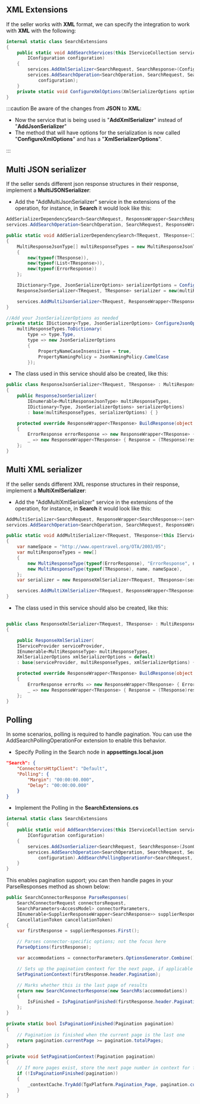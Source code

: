 ##

## XML Extensions ##

If the seller works with **XML** format, we can specify the integration to work with **XML** with the following:

```csharp
internal static class SearchExtensions
{
    public static void AddSearchServices(this IServiceCollection services,
        IConfiguration configuration)
    {
        services.AddXmlSerializer<SearchRequest, SearchResponse>(ConfigureXmlOptions);
        services.AddSearchOperation<SearchOperation, SearchRequest, SearchResponse, AccessModel>(TgxPlatform.Name,
            configuration);
    }
    private static void ConfigureXmlOptions(XmlSerializerOptions options) { }
}
```

:::caution
Be aware of the changes from **JSON** to **XML**:

- Now the service that is being used is "**AddXmlSerializer**" instead of "**AddJsonSerializer**"
- The method that will have options for the serialization is now called "**ConfigureXmlOptions**" and has a "**XmlSerializerOptions**".

:::

## Multi JSON serializer

If the seller sends different json response structures in their response, implement a **MultiJSONSerializer**:

- Add the "AddMultiJsonSerializer" service in the extensions of the operation, for instance, in **Search** it would look like this:

```csharp
AddSerializerDependencySearch<SearchRequest, ResponseWrapper<SearchResponse>>(services); 
services.AddSearchOperation<SearchOperation, SearchRequest, ResponseWrapper<SearchResponse>>, AccessModel>(TgxPlatform.Name, configuration);

public static void AddSerializerDependencySearch<TRequest, TResponse>(IServiceCollection services)
{
    MultiResponseJsonType[] multiResponseTypes = new MultiResponseJsonType[]
    {
        new(typeof(TResponse)),
        new(typeof(List<TResponse>)),
        new(typeof(ErrorResponse))
    };

    IDictionary<Type, JsonSerializerOptions> serializerOptions = ConfigureJsonOptions(multiResponseTypes);
    ResponseJsonSerializer<TRequest, TResponse> serializer = new(multiResponseTypes, serializerOptions);

    services.AddMultiJsonSerializer<TRequest, ResponseWrapper<TResponse>, MultiResponseJsonSerializer<TRequest, ResponseWrapper<TResponse>>>(serializer, serializerOptions);
}

//Add your JsonSerializerOptions as needed
private static IDictionary<Type, JsonSerializerOptions> ConfigureJsonOptions(IEnumerable<MultiResponseJsonType> multiResponseTypes) =>
    multiResponseTypes.ToDictionary(
        type => type.Type,
        type => new JsonSerializerOptions
        {
            PropertyNameCaseInsensitive = true,
            PropertyNamingPolicy = JsonNamingPolicy.CamelCase
        });
```

- The class used in this service should also be created, like this:

```csharp
public class ResponseJsonSerializer<TRequest, TResponse> : MultiResponseJsonSerializer<TRequest, ResponseWrapper<TResponse>>
{
    public ResponseJsonSerializer(
        IEnumerable<MultiResponseJsonType> multiResponseTypes,
        IDictionary<Type, JsonSerializerOptions> serializerOptions) 
        : base(multiResponseTypes, serializerOptions) { }

    protected override ResponseWrapper<TResponse> BuildResponse(object response) => response switch
    {
        ErrorResponse errorResponse => new ResponseWrapper<TResponse> { ErrorResponse = errorResponse },
        _ => new ResponseWrapper<TResponse> { Response = (TResponse)response }
    };
}
```

## Multi XML serializer

If the seller sends different XML response structures in their response, implement a **MultiXmlSerializer**:

- Add the "AddMultiXmlSerializer" service in the extensions of the operation, for instance, in **Search** it would look like this:

```csharp
AddMultiSerializer<SearchRequest, ResponseWrapper<SearchResponse>>(services); 
services.AddSearchOperation<SearchOperation, SearchRequest, ResponseWrapper<SearchResponse>, AccessModel>(TgxPlatform.Name, configuration);

public static void AddMultiSerializer<TRequest, TResponse>(this IServiceCollection services, string name)
{
    var nameSpace = "http://www.opentravel.org/OTA/2003/05";
    var multiResponseTypes = new[]
    {
        new MultiResponseType(typeof(ErrorResponse), "ErrorResponse", nameSpace),
        new MultiResponseType(typeof(TResponse), name, nameSpace),
    };
    var serializer = new ResponseXmlSerializer<TRequest, TResponse>(services.BuildServiceProvider(), multiResponseTypes);

    services.AddMultiXmlSerializer<TRequest, ResponseWrapper<TResponse>, ResponseXmlSerializer<TRequest, TResponse>>(serializer);
}
```

- The class used in this service should also be created, like this:

```csharp

public class ResponseXmlSerializer<TRequest, TResponse> : MultiResponseXmlSerializer<TRequest, ResponseWrapper<TResponse>>
{

    public ResponseXmlSerializer(
    IServiceProvider serviceProvider,
    IEnumerable<MultiResponseType> multiResponseTypes,
    XmlSerializerOptions xmlSerializerOptions = default) 
    : base(serviceProvider, multiResponseTypes, xmlSerializerOptions) { }

    protected override ResponseWrapper<TResponse> BuildResponse(object response) => response switch
    {
        ErrorResponse errorRs => new ResponseWrapper<TResponse> { ErrorResponse = errorRs },
        _ => new ResponseWrapper<TResponse> { Response = (TResponse)response }
    };
}

```

## Polling

In some scenarios, polling is required to handle pagination. You can use the AddSearchPollingOperationFor extension to enable this behavior.

- Specify Polling in the Search node in **appsettings.local.json**

```json
"Search": {
    "ConnectorsHttpClient": "Default",
    "Polling": {
        "Margin": "00:00:00.000",
        "Delay": "00:00:00.000"
    }
}
```

- Implement the Polling in the **SearchExtensions.cs**
```csharp
internal static class SearchExtensions
{
    public static void AddSearchServices(this IServiceCollection services,
        IConfiguration configuration)
    {
        services.AddJsonSerializer<SearchRequest, SearchResponse>(JsonOptions.Configure);
        services.AddSearchOperation<SearchOperation, SearchRequest, SearchResponse, AccessModel>(TgxPlatform.Name,
            configuration).AddSearchPollingOperationFor<SearchRequest, SearchResponse, AccessModel>();
    }
}
```

This enables pagination support; you can then handle pages in your ParseResponses method as shown below:

```csharp
public SearchConnectorResponse ParseResponses(
    SearchConnectorRequest connectorsRequest,
    SearchParameters<AccessModel> connectorParameters,
    IEnumerable<SupplierResponseWrapper<SearchResponse>> supplierResponses,
    CancellationToken cancellationToken)
{
    var firstResponse = supplierResponses.First();

    // Parses connector-specific options; not the focus here
    ParseOptions(firstResponse);

    var accommodations = connectorParameters.OptionsGenerator.Combine();

    // Sets up the pagination context for the next page, if applicable
    SetPaginationContext(firstResponse.header.Pagination);

    // Marks whether this is the last page of results
    return new SearchConnectorResponse(new SearchRs(accommodations))
    {
        IsFinished = IsPaginationFinished(firstResponse.header.Pagination)
    };
}

private static bool IsPaginationFinished(Pagination pagination)
{
    // Pagination is finished when the current page is the last one
    return pagination.currentPage >= pagination.totalPages;
}

private void SetPaginationContext(Pagination pagination)
{
    // If more pages exist, store the next page number in context for future requests
    if (!IsPaginationFinished(pagination))
    {
        _contextCache.TryAdd(TgxPlatform.Pagination_Page, pagination.currentPage + 1);
    }
}
```